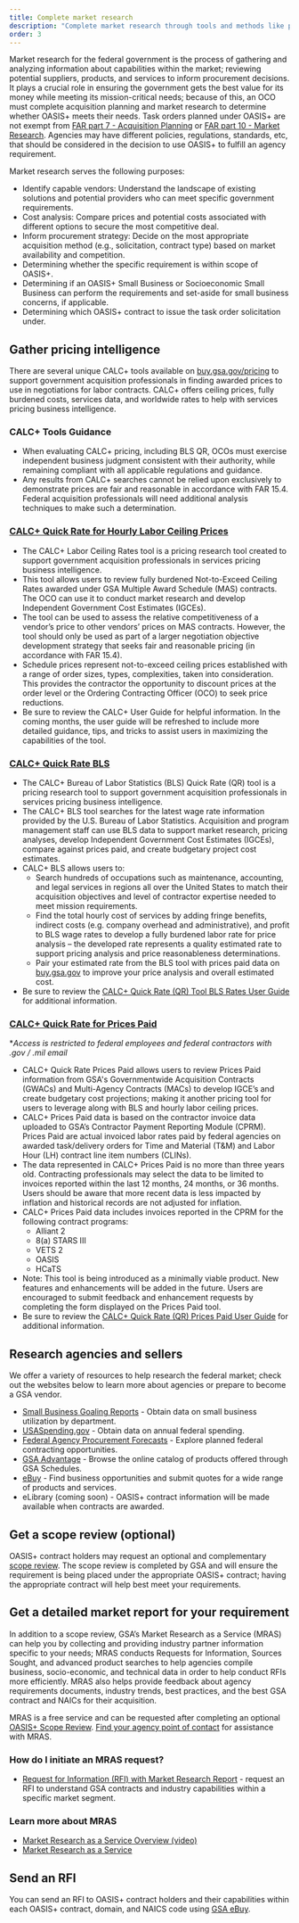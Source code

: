 ```yaml
---
title: Complete market research
description: "Complete market research through tools and methods like pricing intelligence, scope reviews, detailed market reports, and requests for information (RFIs)."
order: 3
---
```


Market research for the federal government is the process of gathering and analyzing information about capabilities within the market; reviewing potential suppliers, products, and services to inform procurement decisions. It plays a crucial role in ensuring the government gets the best value for its money while meeting its mission-critical needs; because of this, an OCO must complete acquisition planning and market research to determine whether OASIS+ meets their needs.  Task orders planned under OASIS+ are not exempt from [FAR part 7 - Acquisition Planning](https://www.acquisition.gov/far/part-7) or [FAR part 10 - Market Research](https://www.acquisition.gov/far/part-10). Agencies may have different policies, regulations, standards, etc, that should be considered in the decision to use OASIS+ to fulfill an agency requirement.

Market research serves the following purposes:

- Identify capable vendors: Understand the landscape of existing solutions and potential providers who can meet specific government requirements.
- Cost analysis: Compare prices and potential costs associated with different options to secure the most competitive deal.
- Inform procurement strategy: Decide on the most appropriate acquisition method (e.g., solicitation, contract type) based on market availability and competition.
- Determining whether the specific requirement is within scope of OASIS+. 
- Determining if an OASIS+ Small Business or Socioeconomic Small Business can perform the requirements and set-aside for small business concerns, if applicable. 
- Determining which OASIS+ contract to issue the task order solicitation under. 

## Gather pricing intelligence
There are several unique CALC+ tools available on [buy.gsa.gov/pricing](https://buy.gsa.gov/pricing/) to support government acquisition professionals in finding awarded prices to use in negotiations for labor contracts. CALC+ offers ceiling prices, fully burdened costs, services data, and worldwide rates to help with services pricing business intelligence.

### CALC+ Tools Guidance 
- When evaluating CALC+ pricing, including BLS QR, OCOs must exercise independent business judgment consistent with their authority, while remaining compliant with all applicable regulations and guidance. 
- Any results from CALC+ searches cannot be relied upon exclusively to demonstrate prices are fair and reasonable in accordance with FAR 15.4. Federal acquisition professionals will need additional analysis techniques to make such a determination. 

### [CALC+ Quick Rate for Hourly Labor Ceiling Prices](https://buy.gsa.gov/pricing/qr/mas?page=1&page_size=10&industry_code=000000&sort=asc&ordering=occupation_level&histogram=12&experience_range=0,45&price__gte=15&price__lte=500)
- The CALC+ Labor Ceiling Rates tool is a pricing research tool created to support government acquisition professionals in services pricing business intelligence.
- This tool allows users to review fully burdened Not-to-Exceed Ceiling Rates awarded under GSA Multiple Award Schedule (MAS) contracts. The OCO can use it to conduct market research and develop Independent Government Cost Estimates (IGCEs). 
- The tool can be used to assess the relative competitiveness of a vendor’s price to other vendors’ prices on MAS contracts. However, the tool should only be used as part of a larger negotiation objective development strategy that seeks fair and reasonable pricing (in accordance with FAR 15.4).
- Schedule prices represent not-to-exceed ceiling prices established with a range of order sizes, types, complexities, taken into consideration. This provides the contractor the opportunity to discount prices at the order level or the Ordering Contracting Officer (OCO) to seek price reductions.
- Be sure to review the CALC+ User Guide for helpful information. In the coming months, the user guide will be refreshed to include more detailed guidance, tips, and tricks to assist users in maximizing the capabilities of the tool.

### [CALC+ Quick Rate BLS](https://buy.gsa.gov/pricing/qr/bls?page=1&page_size=10&industry_code=000000&sort=asc&ordering=occupation_level) 
- The CALC+ Bureau of Labor Statistics (BLS) Quick Rate (QR) tool is a pricing research tool to support government acquisition professionals in services pricing business intelligence. 
- The CALC+ BLS tool searches for the latest wage rate information provided by the U.S. Bureau of Labor Statistics. Acquisition and program management staff can use BLS data to support market research, pricing analyses, develop Independent Government Cost Estimates (IGCEs), compare against prices paid, and create budgetary project cost estimates. 
- CALC+ BLS allows users to:
    * Search hundreds of occupations such as maintenance, accounting, and legal services in regions all over the United States to match their acquisition objectives and level of contractor expertise needed to meet mission requirements.
    * Find the total hourly cost of services by adding fringe benefits, indirect costs (e.g. company overhead and administrative), and profit to BLS wage rates to develop a fully burdened labor rate for price analysis – the developed rate represents a quality estimated rate to support pricing analysis and price reasonableness determinations.
    * Pair your estimated rate from the BLS tool with prices paid data on [buy.gsa.gov](https://buy.gsa.gov/) to improve your price analysis and overall estimated cost.
- Be sure to review the [CALC+ Quick Rate (QR) Tool BLS Rates User Guide](https://buy.gsa.gov/pricing/assets/documents/user-guides/CALC+%20User%20Guide%20for%20BLS%20Rates_V1.0.pdf) for additional information.

### [CALC+ Quick Rate for Prices Paid](https://buy.gsa.gov/pricing/qr/prices-paid?page=1&page_size=10&histogram=12&invoice_date_range_id=1&performance_country=us&ordering=avg_price&sort=asc)

**Access is restricted to federal employees and federal contractors with .gov / .mil email*

- CALC+ Quick Rate Prices Paid allows users to review Prices Paid information from GSA's Governmentwide Acquisition Contracts (GWACs) and Multi-Agency Contracts (MACs)  to develop IGCE’s and create budgetary cost projections; making it another pricing tool for users to leverage along with BLS and hourly labor ceiling prices.
- CALC+ Prices Paid data is based on the contractor invoice data uploaded to GSA’s Contractor Payment Reporting Module (CPRM). Prices Paid are actual invoiced labor rates paid by federal agencies on awarded task/delivery orders for Time and Material (T&M) and Labor Hour (LH) contract line item numbers (CLINs). 
- The data represented in CALC+ Prices Paid is no more than three years old. Contracting professionals may select the data to be limited to invoices reported within the last 12 months, 24 months, or 36 months. Users should be aware that more recent data is less impacted by inflation and historical records are not adjusted for inflation. 
- CALC+ Prices Paid data includes invoices reported in the CPRM for the following contract programs:
    * Alliant 2
    * 8(a) STARS III
    * VETS 2
    * OASIS
    * HCaTS
- Note: This tool is being introduced as a minimally viable product. New features and enhancements will be added in the future. Users are encouraged to submit feedback and enhancement requests by completing the form displayed on the Prices Paid tool.
- Be sure to review the [ CALC+ Quick Rate (QR) Prices Paid User Guide](https://buy.gsa.gov/pricing/assets/documents/user-guides/CALC+%20QR%20Prices%20Paid%20User%20Guide_Version%201.0.pdf) for additional information.

## Research agencies and sellers

We offer a variety of resources to help research the federal market; check out the websites below to learn more about agencies or prepare to become a GSA vendor.

- [Small Business Goaling Reports](https://sam.gov/reports/awards/static) - Obtain data on small business utilization by department.
- [USASpending.gov](https://www.usaspending.gov/#/) - Obtain data on annual federal spending.
- [Federal Agency Procurement Forecasts](https://www.acquisition.gov/procurement-forecasts) - Explore planned federal contracting opportunities. 
- [GSA Advantage](https://www.gsaadvantage.gov/) - Browse the online catalog of products offered through GSA Schedules.
- [eBuy](https://www.ebuy.gsa.gov/ebuy/) - Find business opportunities and submit quotes for a wide range of products and services.
- eLibrary (coming soon) - OASIS+ contract information will be made available when contracts are awarded.

## Get a scope review (optional)

OASIS+ contract holders may request an optional and complementary [scope review](/buyers-guide/request-scope-review/). The scope review is completed by GSA and will ensure the requirement is being placed under the appropriate OASIS+ contract; having the appropriate contract will help best meet your requirements.

## Get a detailed market report for your requirement

In addition to a scope review, GSA’s Market Research as a Service (MRAS) can help you by collecting and providing industry partner information specific to your needs; MRAS conducts Requests for Information, Sources Sought, and advanced product searches to help agencies compile business, socio-economic, and technical data in order to help conduct RFIs more efficiently. MRAS also helps provide feedback about agency requirements documents, industry trends, best practices, and the best GSA contract and NAICs for their acquisition.

MRAS is a free service and can be requested after completing an optional [OASIS+ Scope Review](https://feedback.gsa.gov/jfe/form/SV_6s3udkBbX9z1zee). [Find your agency point of contact](http://gsa.gov/csd) for assistance with MRAS.

### How do I initiate an MRAS request?

- [Request for Information (RFI) with Market Research Report](https://feedback.gsa.gov/jfe/form/SV_2cA12XMJvIWfR9Y) - request an RFI to understand GSA contracts and industry capabilities within a specific market segment.

### Learn more about MRAS

- [Market Research as a Service Overview (video)](https://youtu.be/oFW6l_csU3U)
- [Market Research as a Service](https://www.gsa.gov/about-us/organization/federal-acquisition-service/customer-and-stakeholder-engagement/market-research-as-a-service)

## Send an RFI
You can send an RFI to OASIS+ contract holders and their capabilities within each OASIS+ contract, domain, and NAICS code using [GSA eBuy](https://www.ebuy.gsa.gov/ebuy/).
